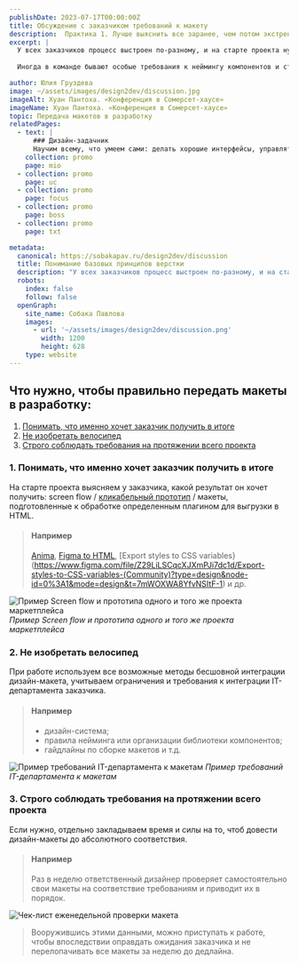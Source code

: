 ```yaml
---
publishDate: 2023-07-17T00:00:00Z
title: Обсуждение с заказчиком требований к макету
description:  Практика 1. Лучше выяснить все заранее, чем потом экстренно все исправлять.
excerpt: |
  У всех заказчиков процесс выстроен по-разному, и на старте проекта нужно четко понимать, кому будет передан результат: бизнесу, разработке или команде дизайнеров, которая будет допиливать макеты по новым вводным.
  
  Иногда в команде бывают особые требования к неймингу компонентов и структуре макетов в целом. Например, нужно использовать во всех компонентах верхнего уровня слово, к которому привязаны стили, или структурировать Figma-файл определенным образом.

author: Юлия Груздева
image: ~/assets/images/design2dev/discussion.jpg
imageAlt: Хуан Пантоха. «Конференция в Сомерсет-хаусе»
imageName: Хуан Пантоха. «Конференция в Сомерсет-хаусе»
topic: Передача макетов в разработку
relatedPages:
  - text: |
      ### Дизайн-задачник
      Научим всему, что умеем сами: делать хорошие интерфейсы, управлять проектами и писать хорошие тексты.
    collection: promo
    page: mio
  - collection: promo
    page: uc
  - collection: promo
    page: focus
  - collection: promo
    page: boss
  - collection: promo
    page: txt

metadata:
  canonical: https://sobakapav.ru/design2dev/discussion
  title: Понимание базовых принципов верстки
  description: "У всех заказчиков процесс выстроен по-разному, и на старте проекта нужно четко понимать, кому будет передан результат: бизнесу, разработке или команде дизайнеров"
  robots:
    index: false
    follow: false
  openGraph:
    site_name: Собака Павлова
    images:
      - url: '~/assets/images/design2dev/discussion.png'
        width: 1200
        height: 628
    type: website
---
```




## Что нужно, чтобы правильно передать макеты в разработку:

1. [Понимать, что именно хочет заказчик получить в итоге](#anchor1)
2. [Не изобретать велосипед](#anchor2)
3. [Строго соблюдать требования на протяжении всего проекта](#anchor3)

### <a name="anchor1"></a> 1. Понимать, что именно хочет заказчик получить в итоге

На старте проекта выясняем у заказчика, какой результат он хочет получить: screen flow / [кликабельный прототип](https://help.figma.com/hc/en-us/sections/360006534454-Prototypes) / макеты, подготовленные к обработке определенным плагином для выгрузки в HTML.

>#### Например
>[Anima](https://www.figma.com/file/oP0b4lPUuTQmCaoHC04e3k/Sample-Dev-mode---Tutorial-(Copy)?type=design&node-id=0%3A1&mode=dev), [Figma to HTML](https://www.figma.com/file/TT03xtPqas2SbIEoJcQ8df/Figma-to-HTML-(Community)?type=design&node-id=0%3A1&mode=design&t=7N9bcio4NG6HmPOy-1), [Export styles to CSS variables}(https://www.figma.com/file/Z29LiLSCqcXJXmPJi7dc1d/Export-styles-to-CSS-variables-(Community)?type=design&node-id=0%3A1&mode=design&t=7mWOXWA8YfvNSItF-1) и др.

![Пример Screen flow и прототипа одного и того же проекта маркетплейса](~/assets/images/design2dev/dd1-1.png)
_Пример Screen flow и прототипа одного и того же проекта маркетплейса_

### <a name="anchor2"></a> 2. Не изобретать велосипед

При работе используем все возможные методы бесшовной интеграции дизайн-макета, учитываем ограничения и требования к интеграции IT-департамента заказчика.

>#### Например 
>- дизайн-система;
>- правила нейминга или организации библиотеки компонентов;
>- гайдлайны по сборке макетов и т.д.

![Пример требований IT-департамента к макетам](~/assets/images/design2dev/dd1-2.png)
_Пример требований IT-департамента к макетам_

### <a name="anchor3"></a> 3. Строго соблюдать требования на протяжении всего проекта

Если нужно, отдельно закладываем время и силы на то, чтоб довести дизайн-макеты до абсолютного соответствия.

>#### Например 
> Раз в неделю ответственный дизайнер проверяет самостоятельно свои макеты на соответствие требованиям и приводит их в порядок.

![Чек-лист еженедельной проверки макета](~/assets/images/design2dev/dd1-3.png)

> Вооружившись этими данными, можно приступать к работе, чтобы впоследствии оправдать ожидания заказчика и не перелопачивать все макеты за неделю до дедлайна.


